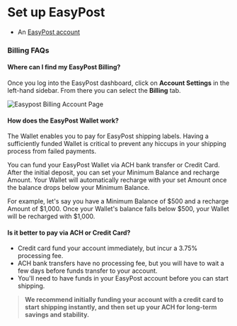 # Set up EasyPost


- An [EasyPost account](https://www.easypost.com/signup?utm_source=Parcelcraft)

### Billing FAQs

#### **Where can I find my EasyPost Billing?**

Once you log into the EasyPost dashboard, click on **Account Settings** in the left-hand sidebar. From there you can select the **Billing** tab.

![Easypost Billing Account Page](/images/Billing_UX.png)


#### **How does the EasyPost Wallet work?**

The Wallet enables you to pay for EasyPost shipping labels. Having a sufficiently funded Wallet is critical to prevent any hiccups in your shipping process from failed payments.

You can fund your EasyPost Wallet via ACH bank transfer or Credit Card. After the initial deposit, you can set your Minimum Balance and recharge Amount. Your Wallet will automatically recharge with your set Amount once the balance drops below your Minimum Balance.

For example, let's say you have a Minimum Balance of $500 and a recharge Amount of $1,000. Once your Wallet's balance falls below $500, your Wallet will be recharged with $1,000.

#### **Is it better to pay via ACH or Credit Card?**

- Credit card fund your account immediately, but incur a 3.75% processing fee. 
- ACH bank transfers have no processing fee, but you will have to wait a few days before funds transfer to your account.
- You'll need to have funds in your EasyPost account before you can start shipping.

> **We recommend initially funding your account with a credit card to start shipping instantly, and then set up your ACH for long-term savings and stability.**